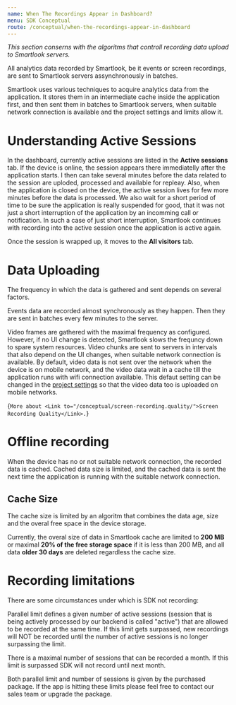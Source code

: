 ```yaml
---
name: When The Recordings Appear in Dashboard?
menu: SDK Conceptual
route: /conceptual/when-the-recordings-appear-in-dashboard
---
```



<Title>When The Recordings Appear in Dashboard?</Title>

*This section conserns with the algoritms that controll recording data upload to Smartlook servers.*

<TextBlock kind="important">
All analytics data recorded by Smartlook, be it events or screen recordings, are sent to Smartlook servers assynchronously in batches.
</TextBlock>

Smartlook uses various techniques to acquire analytics data from the application. It stores them in an intermediate cache inside the application first, and then sent them in batches to Smartlook servers, when suitable network connection is available and the project settings and limits allow it.

# Understanding Active Sessions

In the dashboard, currently active sessions are listed in the **Active sessions** tab. If the device is online, the session appears there immediatelly after the application starts. I then can take several minutes before the data related to the session are uploded, processed and available for repleay. Also, when the application is closed on the device, the active session lives for few more minutes before the data is processed. We also wait for a short period of time to be sure the application is really suspended for good, that it was not just a short interruption of the application by an incomming call or notification. In such a case of just short interruption, Smartlook continues with recording into the active session once the application is active again.

Once the session is wrapped up, it moves to the **All visitors** tab. 

# Data Uploading

The frequency in which the data is gathered and sent depends on several factors. 

Events data are recorded almost synchronously as they happen. Then they are sent in batches every few minutes to the server.

Video frames are gathered with the maximal frequency as configured. However, if no UI change is detected, Smartlook slows the frequncy down to spare system resources. Video chunks are sent to servers in intervals that also depend on the UI changes, when suitable network connection is available. By default, video data is not sent over the network when the device is on mobile network, and the video data wait in a cache till the application runs with wifi connection available. This defaut setting can be changed in the [project settings](https://application.smartlook.com/settings/projects) so that the video data too is uploaded on mobile networks.


<TextBlock>{`
More about <Link to="/conceptual/screen-recording.quality/">Screen Recording Quality</Link>.
`}</TextBlock>

# Offline recording

When the device has no or not suitable network connection, the recorded data is cached. Cached data size is limited, and the cached data is sent the next time the application is running with the suitable network connection.

## Cache Size

The cache size is limited by an algoritm that combines the data age, size and the overal free space in the device storage. 

Currently, the overal size of data in Smartlook cache are limited to **200 MB** or maximal **20% of the free storage space** if it is less than 200 MB, and all data **older 30 days** are deleted regardless the cache size.


# Recording limitations

There are some circumstances under which is SDK not recording:

Parallel limit defines a given number of active sessions (session that is being actively processed by our backend is called "active") that are allowed to be recorded at the same time. If this limit gets surpassed, new recordings will NOT be recorded until the number of active sessions is no longer surpassing the limit.

There is a maximal number of sessions that can be recorded a month. If this limit is surpassed SDK will not record until next month.

<TextBlock kind="important">
Both parallel limit and number of sessions is given by the purchased package. If the app is hitting these limits please feel free to contact our sales team or upgrade the package.
</TextBlock>